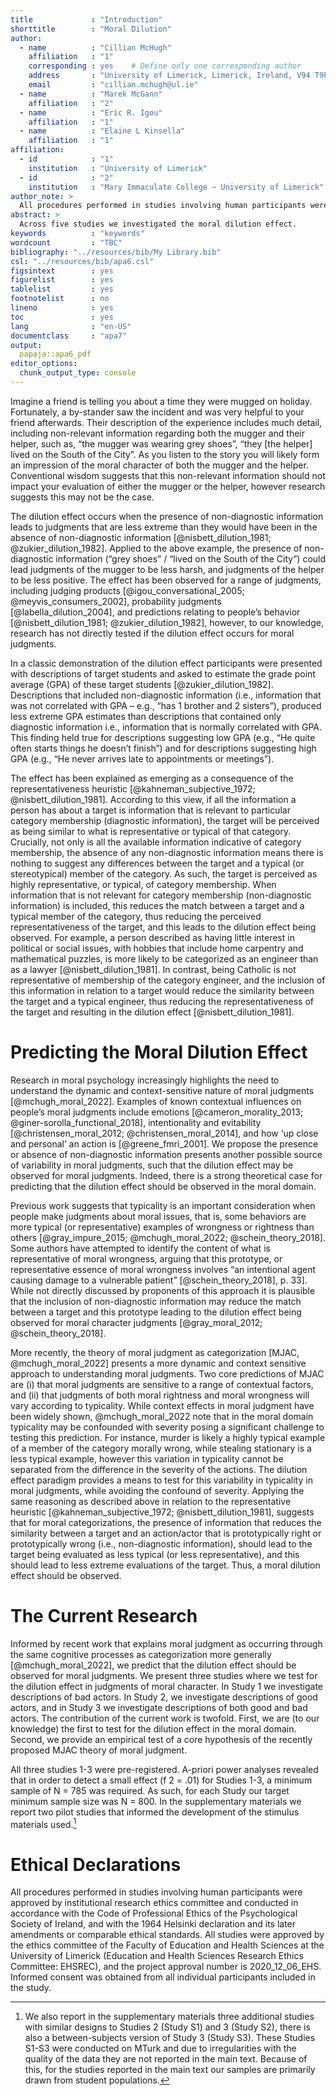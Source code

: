 ```yaml
---
title             : "Introduction"
shorttitle        : "Moral Dilution"
author:
  - name          : "Cillian McHugh"
    affiliation   : "1"
    corresponding : yes    # Define only one corresponding author
    address       : "University of Limerick, Limerick, Ireland, V94 T9PX"
    email         : "cillian.mchugh@ul.ie"
  - name          : "Marek McGann"
    affiliation   : "2"
  - name          : "Eric R. Igou"
    affiliation   : "1"
  - name          : "Elaine L Kinsella"
    affiliation   : "1"
affiliation:
  - id            : "1"
    institution   : "University of Limerick"
  - id            : "2"
    institution   : "Mary Immaculate College ~ University of Limerick"
author_note: >
  All procedures performed in studies involving human participants were approved by institutional research ethics committee and conducted in accordance with the Code of Professional Ethics of the Psychological Society of Ireland, and with the 1964 Helsinki declaration and its later amendments or comparable ethical standards. Informed consent was obtained from all individual participants included in the study. The authors declare that there are no potential conflicts of interest with respect to the research, authorship, and/or publication of this article. All authors consented to the submission of this manuscript.
abstract: >
  Across five studies we investigated the moral dilution effect.
keywords          : "keywords"
wordcount         : "TBC"
bibliography: "../resources/bib/My Library.bib"
csl: "../resources/bib/apa6.csl"
figsintext        : yes
figurelist        : yes
tablelist         : yes
footnotelist      : no
lineno            : yes
toc               : yes
lang              : "en-US"
documentclass     : "apa7"
output:
  papaja::apa6_pdf
editor_options: 
  chunk_output_type: console
---
```



Imagine a friend is telling you about a time they were mugged on holiday. Fortunately, a by-stander saw the incident and was very helpful to your friend afterwards. Their description of the experience includes much detail, including non-relevant information regarding both the mugger and their helper, such as, “the mugger was wearing grey shoes”, “they [the helper] lived on the South of the City”. As you listen to the story you will likely form an impression of the moral character of both the mugger and the helper. Conventional wisdom suggests that this non-relevant information should not impact your evaluation of either the mugger or the helper, however research suggests this may not be the case.

The dilution effect occurs when the presence of non-diagnostic information leads to judgments that are less extreme than they would have been in the absence of non-diagnostic information [@nisbett_dilution_1981; @zukier_dilution_1982]. Applied to the above example, the presence of non-diagnostic information (“grey shoes” / “lived on the South of the City”) could lead judgments of the mugger to be less harsh, and judgments of the helper to be less positive. The effect has been observed for a range of judgments, including judging products [@igou_conversational_2005; @meyvis_consumers_2002], probability judgments [@labella_dilution_2004], and predictions relating to people’s behavior [@nisbett_dilution_1981; @zukier_dilution_1982], however, to our knowledge, research has not directly tested if the dilution effect occurs for moral judgments.

In a classic demonstration of the dilution effect participants were presented with descriptions of target students and asked to estimate the grade point average (GPA) of these target students [@zukier_dilution_1982]. Descriptions that included non-diagnostic information (i.e., information that was not correlated with GPA – e.g., “has 1 brother and 2 sisters”), produced less extreme GPA estimates than descriptions that contained only diagnostic information i.e., information that is normally correlated with GPA. This finding held true for descriptions suggesting low GPA (e.g., “He quite often starts things he doesn’t finish”) and for descriptions suggesting high GPA (e.g., “He never arrives late to appointments or meetings”).

The effect has been explained as emerging as a consequence of the representativeness heuristic [@kahneman_subjective_1972; @nisbett_dilution_1981]. According to this view, if all the information a person has about a target is information that is relevant to particular category membership (diagnostic information), the target will be perceived as being similar to what is representative or typical of that category. Crucially, not only is all the available information indicative of category membership, the absence of any non-diagnostic information means there is nothing to suggest any differences between the target and a typical (or stereotypical) member of the category. As such, the target is perceived as highly representative, or typical, of category membership. When information that is not relevant for category membership (non-diagnostic information) is included, this reduces the match between a target and a typical member of the category, thus reducing the perceived representativeness of the target, and this leads to the dilution effect being observed. For example, a person described as having little interest in political or social issues, with hobbies that include home carpentry and mathematical puzzles, is more likely to be categorized as an engineer than as a lawyer [@nisbett_dilution_1981]. In contrast, being Catholic is not representative of membership of the category engineer, and the inclusion of this information in relation to a target would reduce the similarity between the target and a typical engineer, thus reducing the representativeness of the target and resulting in the dilution effect [@nisbett_dilution_1981]. 

# Predicting the Moral Dilution Effect

Research in moral psychology increasingly highlights the need to understand the dynamic and context-sensitive nature of moral judgments [@mchugh_moral_2022]. Examples of known contextual influences on people’s moral judgments include emotions [@cameron_morality_2013; @giner-sorolla_functional_2018], intentionality and evitability [@christensen_moral_2012; @christensen_moral_2014], and how ‘up close and personal’ an action is [@greene_fmri_2001]. We propose the presence or absence of non-diagnostic information presents another possible source of variability in moral judgments, such that the dilution effect may be observed for moral judgments. Indeed, there is a strong theoretical case for predicting that the dilution effect should be observed in the moral domain.

Previous work suggests that typicality is an important consideration when people make judgments about moral issues, that is, some behaviors are more typical (or representative) examples of wrongness or rightness than others [@gray_impure_2015; @mchugh_moral_2022; @schein_theory_2018]. Some authors have attempted to identify the content of what is representative of moral wrongness, arguing that this prototype, or representative essence of moral wrongness involves “an intentional agent causing damage to a vulnerable patient” [@schein_theory_2018], p. 33]. While not directly discussed by proponents of this approach it is plausible that the inclusion of non-diagnostic information may reduce the match between a target and this prototype leading to the dilution effect being observed for moral character judgments [@gray_moral_2012; @schein_theory_2018].

More recently, the theory of moral judgment as categorization [MJAC, @mchugh_moral_2022] presents a more dynamic and context sensitive approach to understanding moral judgments. Two core predictions of MJAC are (i) that moral judgments are sensitive to a range of contextual factors, and (ii) that judgments of both moral rightness and moral wrongness will vary according to typicality. While context effects in moral judgment have been widely shown, @mchugh_moral_2022 note that in the moral domain typicality may be confounded with severity posing a significant challenge to testing this prediction. For instance, murder is likely a highly typical example of a member of the category morally wrong, while stealing stationary is a less typical example, however this variation in typicality cannot be separated from the difference in the severity of the actions. The dilution effect paradigm provides a means to test for this variability in typicality in moral judgments, while avoiding the confound of severity. Applying the same reasoning as described above in relation to the representative heuristic [@kahneman_subjective_1972; @nisbett_dilution_1981], suggests that for moral categorizations, the presence of information that reduces the similarity between a target and an action/actor that is prototypically right or prototypically wrong (i.e., non-diagnostic information), should lead to the target being evaluated as less typical (or less representative), and this should lead to less extreme evaluations of the target. Thus, a moral dilution effect should be observed.

# The Current Research

Informed by recent work that explains moral judgment as occurring through the same cognitive processes as categorization more generally [@mchugh_moral_2022], we predict that the dilution effect should be observed for moral judgments. We present three studies where we test for the dilution effect in judgments of moral character. In Study 1 we investigate descriptions of bad actors. In Study 2, we investigate descriptions of good actors, and in Study 3 we investigate descriptions of both good and bad actors. The contribution of the current work is twofold. First, we are (to our knowledge) the first to test for the dilution effect in the moral domain. Second, we provide an empirical test of a core hypothesis of the recently proposed MJAC theory of moral judgment. 

All three studies 1-3 were pre-registered. A-priori power analyses revealed that in order to detect a small effect (f 2 = .01) for Studies 1-3, a minimum sample of N = 785 was required. As such, for each Study our target minimum sample size was N = 800. In the supplementary materials we report two pilot studies that informed the development of the stimulus materials used.[^1]

[^1]: We also report in the supplementary materials three additional studies with similar designs to Studies 2 (Study S1) and 3 (Study S2), there is also a between-subjects version of Study 3 (Study S3). These Studies S1-S3 were conducted on MTurk and due to irregularities with the quality of the data they are not reported in the main text. Because of this, for the studies reported in the main text our samples are primarily drawn from student populations.

# Ethical Declarations

All procedures performed in studies involving human participants were approved by institutional research ethics committee and conducted in accordance with the Code of Professional Ethics of the Psychological Society of Ireland, and with the 1964 Helsinki declaration and its later amendments or comparable ethical standards. All studies were approved by the ethics committee of the Faculty of Education and Health Sciences at the University of Limerick (Education and Health Sciences Research Ethics Committee: EHSREC), and the project approval number is 2020_12_06_EHS. Informed consent was obtained from all individual participants included in the study.

















